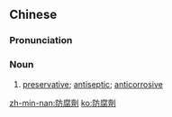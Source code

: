 {{also|防腐剂}}
==Chinese==
{{zh-forms|s=防腐剂|type=21}}

===Pronunciation===
{{zh-pron
|m=fángfǔjì
|c=fong4 fu6 zai1
|mn=hông-hú-che
|cat=n
}}

===Noun===
{{zh-noun}}

# [[preservative]]; [[antiseptic]]; [[anticorrosive]]

[[zh-min-nan:防腐劑]]
[[ko:防腐劑]]